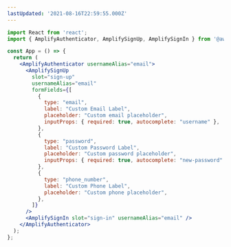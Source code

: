 ```yaml
---
lastUpdated: '2021-08-16T22:59:55.000Z'
---
```

```jsx
import React from 'react';
import { AmplifyAuthenticator, AmplifySignUp, AmplifySignIn } from '@aws-amplify/ui-react';

const App = () => {
  return (
    <AmplifyAuthenticator usernameAlias="email">
      <AmplifySignUp
        slot="sign-up"
        usernameAlias="email"
        formFields={[
          {
            type: "email",
            label: "Custom Email Label",
            placeholder: "Custom email placeholder",
            inputProps: { required: true, autocomplete: "username" },
          },
          {
            type: "password",
            label: "Custom Password Label",
            placeholder: "Custom password placeholder",
            inputProps: { required: true, autocomplete: "new-password" },
          },
          {
            type: "phone_number",
            label: "Custom Phone Label",
            placeholder: "Custom phone placeholder",
          },
        ]} 
      />
      <AmplifySignIn slot="sign-in" usernameAlias="email" />
    </AmplifyAuthenticator>
  );
};
```

